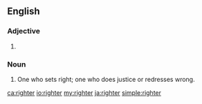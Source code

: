 ==English==

===Adjective===
{{head|en}}

# {{en-comparative of|right}}

===Noun===
{{en-noun}}

# One who sets right; one who does justice or redresses wrong.
#: {{rfquotek|Shelton}}

{{Webster 1913}}

[[ca:righter]]
[[io:righter]]
[[my:righter]]
[[ja:righter]]
[[simple:righter]]